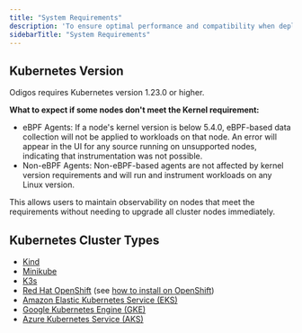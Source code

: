 ```yaml
---
title: "System Requirements"
description: 'To ensure optimal performance and compatibility when deploying Odigos, your environment must meet the following system requirements:'
sidebarTitle: "System Requirements"
---
```



## Kubernetes Version

Odigos requires Kubernetes version 1.23.0 or higher.

<KernelVersion />

**What to expect if some nodes don't meet the Kernel requirement:**

- eBPF Agents: If a node's kernel version is below 5.4.0, eBPF-based data collection will not be applied to workloads on that node. An error will appear in the UI for any source running on unsupported nodes, indicating that instrumentation was not possible.
- Non-eBPF Agents: Non-eBPF-based agents are not affected by kernel version requirements and will run and instrument workloads on any Linux version.

This allows users to maintain observability on nodes that meet the requirements without needing to upgrade all cluster nodes immediately.

## Kubernetes Cluster Types

- [Kind](https://kind.sigs.k8s.io)
- [Minikube](https://minikube.sigs.k8s.io/docs/start)
- [K3s](https://k3s.io)
- [Red Hat OpenShift](https://catalog.redhat.com/software/container-stacks/detail/675201b3ade18c062e2efc0b) (see [how to install on OpenShift](/setup/installation-options#openshift-installation))
- [Amazon Elastic Kubernetes Service (EKS)](https://aws.amazon.com/eks/)
- [Google Kubernetes Engine (GKE)](https://cloud.google.com/kubernetes-engine)
- [Azure Kubernetes Service (AKS)](https://azure.microsoft.com/en-us/products/kubernetes-service)
